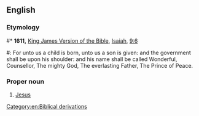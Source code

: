 ==English==

===Etymology===
#* '''1611,''' [[w:King James Version of the Bible|King James Version of the Bible]], [[w:Isaiah|Isaiah]], [[s:Bible (King James)/Isaiah#Chapter 9|9:6]]
#: For unto us a child is born, unto us a son is given: and the government shall be upon his shoulder: and his name shall be called Wonderful, Counsellor, The mighty God, The everlasting Father, The Prince of Peace.
===Proper noun===
{{en-proper noun|sg=''The'' [[prince|Prince]] [[of]] [[peace|Peace]]}}

# {{Christianity}} [[Jesus]]

[[Category:en:Biblical derivations]]